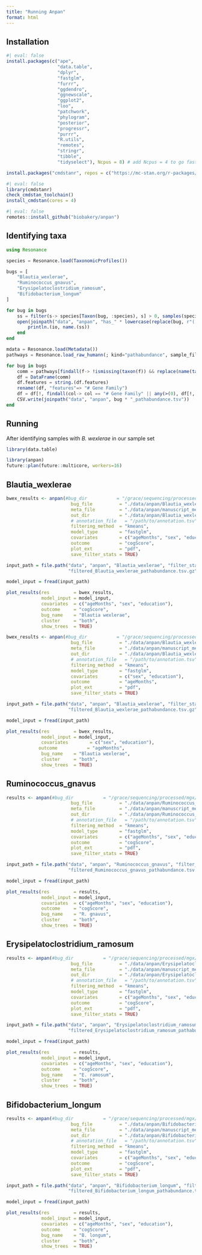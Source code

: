 ```yaml
---
title: "Running Anpan"
format: html
---
```


## Installation

```r
#| eval: false
install.packages(c("ape", 
                   "data.table",
                   "dplyr", 
                   "fastglm",
                   "furrr", 
                   "ggdendro",
                   "ggnewscale",
                   "ggplot2",
                   "loo",
                   "patchwork",
                   "phylogram",
                   "posterior",
                   "progressr",
                   "purrr",
                   "R.utils",
                   "remotes",
                   "stringr",
                   "tibble",
                   "tidyselect"), Ncpus = 8) # add Ncpus = 4 to go faster

install.packages("cmdstanr", repos = c("https://mc-stan.org/r-packages/", getOption("repos")))
```


```r
#| eval: false
library(cmdstanr)
check_cmdstan_toolchain()
install_cmdstan(cores = 4)
```

```r
#| eval: false
remotes::install_github("biobakery/anpan")
```

## Identifying taxa

```julia
using Resonance

species = Resonance.load(TaxonomicProfiles())

bugs = [
    "Blautia_wexlerae",
    "Ruminococcus_gnavus",
    "Erysipelatoclostridium_ramosum",
    "Bifidobacterium_longum"
]

for bug in bugs
    ss = filter(s-> species[Taxon(bug, :species), s] > 0, samples(species))
    open(joinpath("data", "anpan", "has_" * lowercase(replace(bug, r"([A-Z])[a-z]+_([a-z]{3}).+"=> s"\1\2")) * ".txt"), "w") do io
        println.(io, name.(ss))
    end
end
```

```julia
mdata = Resonance.load(Metadata())
pathways = Resonance.load_raw_humann(; kind="pathabundance", sample_filter=mdata.sample, stratified = true)

for bug in bugs
    comm = pathways[findall(f-> !ismissing(taxon(f)) && replace(name(taxon(f)), r".+s__(.+)"=> s"\1") == bug, features(pathways)), :]
    df = DataFrame(comm)
    df.features = string.(df.features)
    rename!(df, "features"=> "# Gene Family")
    df = df[!, findall(col-> col == "# Gene Family" || any(>(0), df[!, col]), names(df))]
    CSV.write(joinpath("data", "anpan", bug * "_pathabundance.tsv"))
end
```

## Running

After identifying samples with *B. wexlerae* in our sample set


```r
library(data.table)
```


```r
library(anpan)
future::plan(future::multicore, workers=16)
```

## Blautia_wexlerae

```r
bwex_results <- anpan(#bug_dir           = "/grace/sequencing/processed/mgx/humann/main",
                        bug_file          = "./data/anpan/Blautia_wexlerae_pathabundance.tsv",
                        meta_file         = "./data/anpan/manuscript_meta.csv",
                        out_dir           = "./data/anpan/Blautia_wexlerae",
                        # annotation_file   = "/path/to/annotation.tsv", #optional, used for plots
                        filtering_method  = "kmeans",
                        model_type        = "fastglm",
                        covariates        = c("ageMonths", "sex", "education"),
                        outcome           = "cogScore",
                        plot_ext          = "pdf",
                        save_filter_stats = TRUE)
```


```r
input_path = file.path("data", "anpan", "Blautia_wexlerae", "filter_stats",
                       "filtered_Blautia_wexlerae_pathabundance.tsv.gz")

model_input = fread(input_path)

plot_results(res         = bwex_results,
             model_input = model_input,
             covariates  = c("ageMonths", "sex", "education"), 
             outcome     = "cogScore",
             bug_name    = "Blautia wexlerae",
             cluster     = "both",
             show_trees  = TRUE)

```

```r
bwex_results <- anpan(#bug_dir           = "/grace/sequencing/processed/mgx/humann/main",
                        bug_file          = "./data/anpan/Blautia_wexlerae_pathabundance.tsv",
                        meta_file         = "./data/anpan/manuscript_meta.csv",
                        out_dir           = "./data/anpan/Blautia_wexlerae",
                        # annotation_file   = "/path/to/annotation.tsv", #optional, used for plots
                        filtering_method  = "kmeans",
                        model_type        = "fastglm",
                        covariates        = c("sex", "education"),
                        outcome           = "ageMonths",
                        plot_ext          = "pdf",
                        save_filter_stats = TRUE)

input_path = file.path("data", "anpan", "Blautia_wexlerae", "filter_stats",
                       "filtered_Blautia_wexlerae_pathabundance.tsv.gz")

model_input = fread(input_path)

plot_results(res         = bwex_results,
             model_input = model_input,
             covariates        = c("sex", "education"),
            outcome           = "ageMonths",
             bug_name    = "Blautia wexlerae",
             cluster     = "both",
             show_trees  = TRUE)

```

## Ruminococcus_gnavus

```r
results <- anpan(#bug_dir           = "/grace/sequencing/processed/mgx/humann/main",
                        bug_file          = "./data/anpan/Ruminococcus_gnavus_pathabundance.tsv",
                        meta_file         = "./data/anpan/manuscript_meta.csv",
                        out_dir           = "./data/anpan/Ruminococcus_gnavus",
                        # annotation_file   = "/path/to/annotation.tsv", #optional, used for plots
                        filtering_method  = "kmeans",
                        model_type        = "fastglm",
                        covariates        = c("ageMonths", "sex", "education"),
                        outcome           = "cogScore",
                        plot_ext          = "pdf",
                        save_filter_stats = TRUE)

input_path = file.path("data", "anpan", "Ruminococcus_gnavus", "filter_stats",
                       "filtered_Ruminococcus_gnavus_pathabundance.tsv.gz")

model_input = fread(input_path)

plot_results(res         = results,
             model_input = model_input,
             covariates  = c("ageMonths", "sex", "education"), 
             outcome     = "cogScore",
             bug_name    = "R. gnavus",
             cluster     = "both",
             show_trees  = TRUE)

```

## Erysipelatoclostridium_ramosum

```r
results <- anpan(#bug_dir           = "/grace/sequencing/processed/mgx/humann/main",
                        bug_file          = "./data/anpan/Erysipelatoclostridium_ramosum_pathabundance.tsv",
                        meta_file         = "./data/anpan/manuscript_meta.csv",
                        out_dir           = "./data/anpan/Erysipelatoclostridium_ramosum",
                        # annotation_file   = "/path/to/annotation.tsv", #optional, used for plots
                        filtering_method  = "kmeans",
                        model_type        = "fastglm",
                        covariates        = c("ageMonths", "sex", "education"),
                        outcome           = "cogScore",
                        plot_ext          = "pdf",
                        save_filter_stats = TRUE)

input_path = file.path("data", "anpan", "Erysipelatoclostridium_ramosum", "filter_stats",
                       "filtered_Erysipelatoclostridium_ramosum_pathabundance.tsv.gz")

model_input = fread(input_path)

plot_results(res         = results,
             model_input = model_input,
             covariates  = c("ageMonths", "sex", "education"), 
             outcome     = "cogScore",
             bug_name    = "E. ramosum",
             cluster     = "both",
             show_trees  = TRUE)

```

## Bifidobacterium_longum

```r
results <- anpan(#bug_dir           = "/grace/sequencing/processed/mgx/humann/main",
                        bug_file          = "./data/anpan/Bifidobacterium_longum_pathabundance.tsv",
                        meta_file         = "./data/anpan/manuscript_meta.csv",
                        out_dir           = "./data/anpan/Bifidobacterium_longum",
                        # annotation_file   = "/path/to/annotation.tsv", #optional, used for plots
                        filtering_method  = "kmeans",
                        model_type        = "fastglm",
                        covariates        = c("ageMonths", "sex", "education"),
                        outcome           = "cogScore",
                        plot_ext          = "pdf",
                        save_filter_stats = TRUE)

input_path = file.path("data", "anpan", "Bifidobacterium_longum", "filter_stats",
                       "filtered_Bifidobacterium_longum_pathabundance.tsv.gz")

model_input = fread(input_path)

plot_results(res         = results,
             model_input = model_input,
             covariates  = c("ageMonths", "sex", "education"), 
             outcome     = "cogScore",
             bug_name    = "B. longum",
             cluster     = "both",
             show_trees  = TRUE)

```
